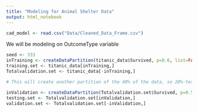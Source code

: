 ```yaml
---
title: "Modeling for Animal Shelter Data"
output: html_notebook
---
```


```r
cad_model <- read.csv("Data/Cleaned_Data_Frame.csv")
```

We will be modeling on OutcomeType variable
```r
seed <- 333
inTraining <- createDataPartition(titanic_data$Survived, p=0.6, list=FALSE)
training.set <- titanic_data[inTraining,]
Totalvalidation.set <- titanic_data[-inTraining,]

# This will create another partition of the 40% of the data, so 20%-testing and 20%-validation

inValidation <- createDataPartition(Totalvalidation.set$Survived, p=0.5, list=FALSE)
testing.set <- Totalvalidation.set[inValidation,]
validation.set <- Totalvalidation.set[-inValidation,]
```
